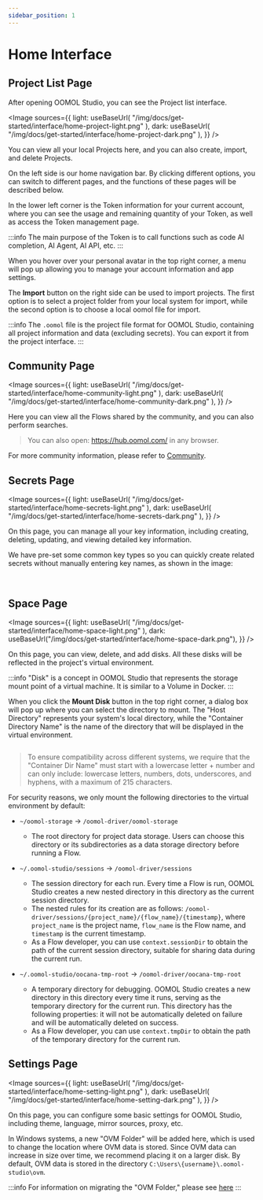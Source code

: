 ```yaml
---
sidebar_position: 1
---
```



# Home Interface

## Project List Page

After opening OOMOL Studio, you can see the Project list interface.

<Image
  sources={{
    light: useBaseUrl(
      "/img/docs/get-started/interface/home-project-light.png"
    ),
    dark: useBaseUrl(
      "/img/docs/get-started/interface/home-project-dark.png"
    ),
  }}
/>

You can view all your local Projects here, and you can also create, import, and delete Projects.

On the left side is our home navigation bar. By clicking different options, you can switch to different pages, and the functions of these pages will be described below.

In the lower left corner is the Token information for your current account, where you can see the usage and remaining quantity of your Token, as well as access the Token management page.

:::info
The main purpose of the Token is to call functions such as code AI completion, AI Agent, AI API, etc.
:::

When you hover over your personal avatar in the top right corner, a menu will pop up allowing you to manage your account information and app settings.

The **Import** button on the right side can be used to import projects. The first option is to select a project folder from your local system for import, while the second option is to choose a local oomol file for import.

:::info
The `.oomol` file is the project file format for OOMOL Studio, containing all project information and data (excluding secrets). You can export it from the project interface.
:::

## Community Page

<Image
  sources={{
    light: useBaseUrl(
      "/img/docs/get-started/interface/home-community-light.png"
    ),
    dark: useBaseUrl(
      "/img/docs/get-started/interface/home-community-dark.png"
    ),
  }}
/>

Here you can view all the Flows shared by the community, and you can also perform searches.

> You can also open: https://hub.oomol.com/ in any browser.

For more community information, please refer to [Community](/docs/community/introduction/).

## Secrets Page

<Image
  sources={{
    light: useBaseUrl(
      "/img/docs/get-started/interface/home-secrets-light.png"
    ),
    dark: useBaseUrl(
      "/img/docs/get-started/interface/home-secrets-dark.png"
    ),
  }}
/>

On this page, you can manage all your key information, including creating, deleting, updating, and viewing detailed key information.

We have pre-set some common key types so you can quickly create related secrets without manually entering key names, as shown in the image:

<div className="image-container">
  <Image
    sources={{
      light: useBaseUrl(
        "/img/docs/get-started/interface/home-secrets-create-types-light.png"
      ),
      dark: useBaseUrl(
        "/img/docs/get-started/interface/home-secrets-create-types-dark.png"
      ),
    }}
  />
  <Image
    sources={{
      light: useBaseUrl(
        "/img/docs/get-started/interface/home-secrets-create-light.png"
      ),
      dark: useBaseUrl(
        "/img/docs/get-started/interface/home-secrets-create-dark.png"
      ),
    }}
  />
</div>

## Space Page

<Image
  sources={{
    light: useBaseUrl(
      "/img/docs/get-started/interface/home-space-light.png"
    ),
    dark: useBaseUrl("/img/docs/get-started/interface/home-space-dark.png"),
  }}
/>

On this page, you can view, delete, and add disks. All these disks will be reflected in the project's virtual environment.

:::info
"Disk" is a concept in OOMOL Studio that represents the storage mount point of a virtual machine. It is similar to a Volume in Docker.
:::

When you click the **Mount Disk** button in the top right corner, a dialog box will pop up where you can select the directory to mount. The "Host Directory" represents your system's local directory, while the "Container Directory Name" is the name of the directory that will be displayed in the virtual environment.

<div className="image-container">
  <Image
    style={{ width: "520px" }}
    sources={{
      light: useBaseUrl(
        "/img/docs/get-started/interface/home-space-add-light.png"
      ),
      dark: useBaseUrl(
        "/img/docs/get-started/interface/home-space-add-dark.png"
      ),
    }}
  />
</div>

> To ensure compatibility across different systems, we require that the "Container Dir Name" must start with a lowercase letter + number and can only include: lowercase letters, numbers, dots, underscores, and hyphens, with a maximum of 215 characters.

For security reasons, we only mount the following directories to the virtual environment by default:

- `~/oomol-storage` -> `/oomol-driver/oomol-storage`
  - The root directory for project data storage. Users can choose this directory or its subdirectories as a data storage directory before running a Flow.
- `~/.oomol-studio/sessions` -> `/oomol-driver/sessions`
  - The session directory for each run. Every time a Flow is run, OOMOL Studio creates a new nested directory in this directory as the current session directory.
  - The nested rules for its creation are as follows: `/oomol-driver/sessions/{project_name}/{flow_name}/{timestamp}`, where `project_name` is the project name, `flow_name` is the Flow name, and `timestamp` is the current timestamp.
  - As a Flow developer, you can use `context.sessionDir` to obtain the path of the current session directory, suitable for sharing data during the current run.
  
- `~/.oomol-studio/oocana-tmp-root` -> `/oomol-driver/oocana-tmp-root`
  - A temporary directory for debugging. OOMOL Studio creates a new directory in this directory every time it runs, serving as the temporary directory for the current run. This directory has the following properties: it will not be automatically deleted on failure and will be automatically deleted on success.
  - As a Flow developer, you can use `context.tmpDir` to obtain the path of the temporary directory for the current run.

## Settings Page

<Image
  sources={{
    light: useBaseUrl(
      "/img/docs/get-started/interface/home-setting-light.png"
    ),
    dark: useBaseUrl(
      "/img/docs/get-started/interface/home-setting-dark.png"
    ),
  }}
/>

On this page, you can configure some basic settings for OOMOL Studio, including theme, language, mirror sources, proxy, etc.

In Windows systems, a new "OVM Folder" will be added here, which is used to change the location where OVM data is stored. Since OVM data can increase in size over time, we recommend placing it on a larger disk. By default, OVM data is stored in the directory `C:\Users\{username}\.oomol-studio\ovm`.

:::info
For information on migrating the "OVM Folder," please see [here](https://oomol.com/updates/OOMOL_Studio_1.1.0/#ovm-virtual-machine-data-directory-relocation)
:::